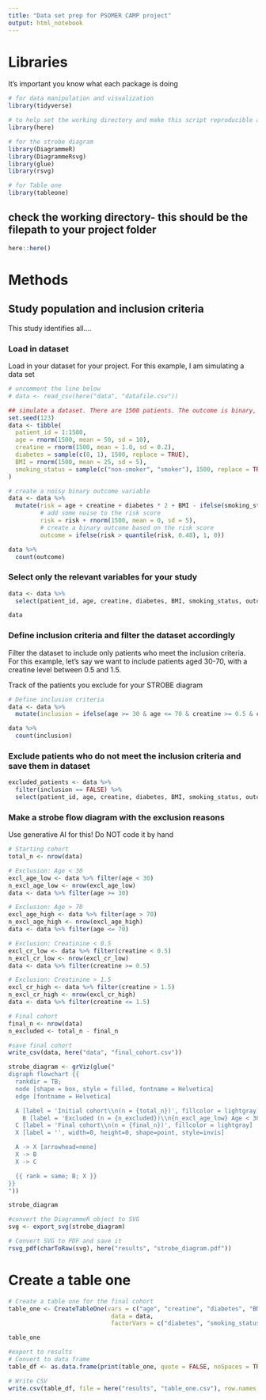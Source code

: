 ```yaml
---
title: "Data set prep for PSOMER CAMP project"
output: html_notebook
---
```


# Libraries

It's important you know what each package is doing
```r
# for data manipulation and visualization
library(tidyverse)

# to help set the working directory and make this script reproducible across different machines
library(here)

# for the strobe diagram
library(DiagrammeR)
library(DiagrammeRsvg) 
library(glue)
library(rsvg)

# for Table one
library(tableone) 
```

## check the working directory- this should be the filepath to your project folder
```r
here::here()
```


# Methods

## Study population and inclusion criteria

This study identifies all....

### Load in dataset
Load in your dataset for your project. For this example, I am simulating a data set
```r
# uncomment the line below
# data <- read_csv(here("data", "datafile.csv"))

## simulate a dataset. There are 1500 patients. The outcome is binary, and there are 5 covariates (age, creatine, diabetes, BMI, and smoking status)
set.seed(123)
data <- tibble(
  patient_id = 1:1500,
  age = rnorm(1500, mean = 50, sd = 10),
  creatine = rnorm(1500, mean = 1.0, sd = 0.2),
  diabetes = sample(c(0, 1), 1500, replace = TRUE),
  BMI = rnorm(1500, mean = 25, sd = 5),
  smoking_status = sample(c("non-smoker", "smoker"), 1500, replace = TRUE)
)

# create a noisy binary outcome variable
data <- data %>%
  mutate(risk = age + creatine + diabetes * 2 + BMI - ifelse(smoking_status == "smoker", 1, 0),
         # add some noise to the risk score
         risk = risk + rnorm(1500, mean = 0, sd = 5),
         # create a binary outcome based on the risk score
         outcome = ifelse(risk > quantile(risk, 0.48), 1, 0))

data %>%
  count(outcome)
```

### Select only the relevant variables for your study
```r
data <- data %>% 
  select(patient_id, age, creatine, diabetes, BMI, smoking_status, outcome)

data
```

### Define inclusion criteria and filter the dataset accordingly
Filter the dataset to include only patients who meet the inclusion criteria. For this example, let's say we want to include patients aged 30-70, with a creatine level between 0.5 and 1.5.

Track of the patients you exclude for your STROBE diagram
```r
# Define inclusion criteria
data <- data %>%
  mutate(inclusion = ifelse(age >= 30 & age <= 70 & creatine >= 0.5 & creatine <= 1.5, TRUE, FALSE)) 

data %>%
  count(inclusion)
```

### Exclude patients who do not meet the inclusion criteria and save them in dataset
```r
excluded_patients <- data %>%
  filter(inclusion == FALSE) %>%
  select(patient_id, age, creatine, diabetes, BMI, smoking_status, outcome)
```


### Make a strobe flow diagram with the exclusion reasons

Use generative AI for this! Do NOT code it by hand
```r
# Starting cohort
total_n <- nrow(data)

# Exclusion: Age < 30
excl_age_low <- data %>% filter(age < 30)
n_excl_age_low <- nrow(excl_age_low)
data <- data %>% filter(age >= 30)

# Exclusion: Age > 70
excl_age_high <- data %>% filter(age > 70)
n_excl_age_high <- nrow(excl_age_high)
data <- data %>% filter(age <= 70)

# Exclusion: Creatinine < 0.5
excl_cr_low <- data %>% filter(creatine < 0.5)
n_excl_cr_low <- nrow(excl_cr_low)
data <- data %>% filter(creatine >= 0.5)

# Exclusion: Creatinine > 1.5
excl_cr_high <- data %>% filter(creatine > 1.5)
n_excl_cr_high <- nrow(excl_cr_high)
data <- data %>% filter(creatine <= 1.5)

# Final cohort
final_n <- nrow(data)
n_excluded <- total_n - final_n

#save final cohort
write_csv(data, here("data", "final_cohort.csv"))
```

```r
strobe_diagram <- grViz(glue("
digraph flowchart {{
  rankdir = TB;
  node [shape = box, style = filled, fontname = Helvetica]
  edge [fontname = Helvetica]

  A [label = 'Initial cohort\\n(n = {total_n})', fillcolor = lightgray]
    B [label = 'Excluded (n = {n_excluded})\\n{n_excl_age_low} Age < 30\\n{n_excl_age_high} Age > 70\\n{n_excl_cr_low} Creatinine < 0.5\\n{n_excl_cr_high} Creatinine > 1.5', fillcolor = lightblue]
  C [label = 'Final cohort\\n(n = {final_n})', fillcolor = lightgray]
  X [label = '', width=0, height=0, shape=point, style=invis]

  A -> X [arrowhead=none]
  X -> B
  X -> C 

  {{ rank = same; B; X }}
}}
"))

strobe_diagram
```


```r
#convert the DiagrammeR object to SVG
svg <- export_svg(strobe_diagram)

# Convert SVG to PDF and save it
rsvg_pdf(charToRaw(svg), here("results", "strobe_diagram.pdf"))
```




# Create a table one
```r
# Create a table one for the final cohort
table_one <- CreateTableOne(vars = c("age", "creatine", "diabetes", "BMI", "smoking_status", "outcome"),
                             data = data,
                             factorVars = c("diabetes", "smoking_status", "outcome"))

table_one


```
```r
#export to results
# Convert to data frame
table_df <- as.data.frame(print(table_one, quote = FALSE, noSpaces = TRUE))

# Write CSV
write.csv(table_df, file = here("results", "table_one.csv"), row.names = TRUE)
```

